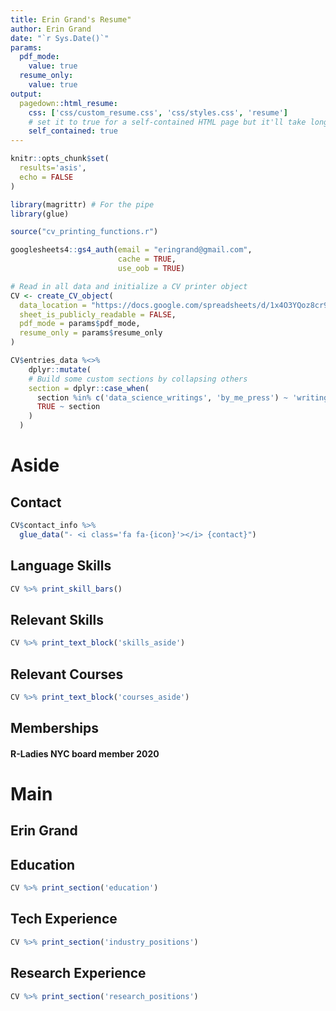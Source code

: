 ```yaml
---
title: Erin Grand's Resume"
author: Erin Grand
date: "`r Sys.Date()`"
params:
  pdf_mode:
    value: true
  resume_only:
    value: true
output:
  pagedown::html_resume:
    css: ['css/custom_resume.css', 'css/styles.css', 'resume']
    # set it to true for a self-contained HTML page but it'll take longer to render
    self_contained: true
---
```



```r
knitr::opts_chunk$set(
  results='asis', 
  echo = FALSE
)

library(magrittr) # For the pipe
library(glue)

source("cv_printing_functions.r")

googlesheets4::gs4_auth(email = "eringrand@gmail.com", 
                        cache = TRUE, 
                        use_oob = TRUE)

# Read in all data and initialize a CV printer object
CV <- create_CV_object(
  data_location = "https://docs.google.com/spreadsheets/d/1x4O3YQoz8cr99gD4v7wLec2e61Pqfim6Qm2J-10AM90",
  sheet_is_publicly_readable = FALSE,
  pdf_mode = params$pdf_mode,
  resume_only = params$resume_only
)
```

```r
CV$entries_data %<>%
    dplyr::mutate(
    # Build some custom sections by collapsing others
    section = dplyr::case_when(
      section %in% c('data_science_writings', 'by_me_press') ~ 'writings',
      TRUE ~ section
    )
  ) 
```



Aside
================================================================================


<!-- ![logo](logo.png){width=100%} -->

Contact {#contact}
--------------------------------------------------------------------------------

```r
CV$contact_info %>% 
  glue_data("- <i class='fa fa-{icon}'></i> {contact}")
```



Language Skills {#skills}
--------------------------------------------------------------------------------

```r
CV %>% print_skill_bars()
```

Relevant Skills 
--------------------------------------------------------------------------------

```r
CV %>% print_text_block('skills_aside')
```

Relevant Courses 
--------------------------------------------------------------------------------

```r
CV %>% print_text_block('courses_aside')
```


Memberships {#other}
--------------------------------------------------------------------------------

#### R-Ladies NYC board member 2020






Main
================================================================================

Erin Grand {#title}
--------------------------------------------------------------------------------

<!-- ```{r} -->
<!-- print_text_block(CV, 'intro') -->
<!-- ``` -->

Education {data-icon=graduation-cap data-concise=true}
--------------------------------------------------------------------------------

```r
CV %>% print_section('education')
```


Tech Experience {data-icon=suitcase}
--------------------------------------------------------------------------------

```r
CV %>% print_section('industry_positions')
```

<!-- Teaching Experience {data-icon=chalkboard-teacher} -->
<!-- -------------------------------------------------------------------------------- -->


<!-- ```{r} -->
<!-- CV %<>% print_section('teaching_positions') -->
<!-- ``` -->

Research Experience {data-icon=laptop}
--------------------------------------------------------------------------------

```r
CV %>% print_section('research_positions')
```

